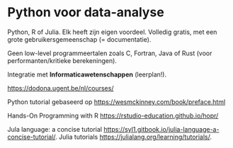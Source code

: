 # Python voor data-analyse {#sec-tool-python}

Python, R of Julia. Elk heeft zijn eigen voordeel.
Volledig gratis, met een grote gebruikersgemeenschap (= documentatie).

Geen low-level programmeertalen zoals C, Fortran, Java of Rust (voor performanten/kritieke berekeningen).


Integratie met **Informaticawetenschappen** (leerplan!).

<https://dodona.ugent.be/nl/courses/>


Python tutorial gebaseerd op <https://wesmckinney.com/book/preface.html>


Hands-On Programming with R <https://rstudio-education.github.io/hopr/>


Jula language: a concise tutorial <https://syl1.gitbook.io/julia-language-a-concise-tutorial/>.
Julia tutorials <https://julialang.org/learning/tutorials/>.
